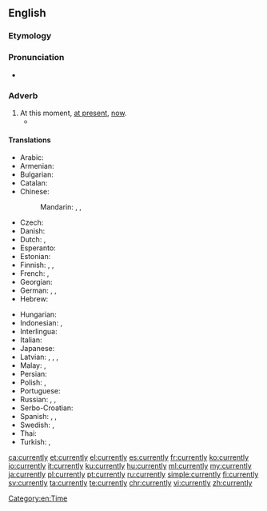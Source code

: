 ==English==

===Etymology===
{{suffix|current|ly|lang=en}}

===Pronunciation===
* {{audio|en-us-currently.ogg|Audio (US)|lang=en}}

===Adverb===
{{en-adv}}

# At this moment, [[at present]], [[now]].
#* {{quote-magazine|year=2012|month=March-April
|author=John T. Jost
|title=Social Justice: Is It in Our Nature (and Our Future)?
|volume=100|issue=2|page=162
|magazine={{w|American Scientist}}
|url=http://www.americanscientist.org/bookshelf/pub/social-justice-is-it-in-our-nature-and-our-future
|passage=He draws eclectically on studies of baboons, descriptive anthropological accounts of hunter-gatherer societies and, in a few cases, the fossil record. With this biological framework in place, Corning endeavors to show that the capitalist system as '''currently''' practiced in the United States and elsewhere is manifestly unfair.}}

====Translations====
{{trans-top|At this moment}}
* Arabic: {{t|ar|حَالِيّاً|tr=ḥaliyyan}}
* Armenian: {{t|hy|ներկայումս|sc=Armn}}
* Bulgarian: {{t+|bg|понастоящем}}
* Catalan: {{t+|ca|actualment}}
* Chinese:
*: Mandarin: {{t+|cmn|目前|tr=mùqián|sc=Hani}}, {{t+|cmn|此刻|tr=cǐkè|sc=Hani}}, {{t+|cmn|眼前|tr=yǎnqián|sc=Hani}}
* Czech: {{t|cs|momentálně}}
* Danish: {{t|da|i øjeblikket}}
* Dutch: {{t+|nl|momenteel}}, {{t+|nl|huidig}}
* Esperanto: {{t|eo|momente}}
* Estonian: {{t+|et|praegu}}
* Finnish: {{t+|fi|parhaillaan}}, {{t|fi|parastaikaa}}, {{t|fi|tällä hetkellä}}
* French: {{t+|fr|maintenant}}, {{t+|fr|actuellement}}
* Georgian: {{t|ka|ამჟამად|sc=Geor}}
* German: {{t+|de|momentan}}, {{t+|de|zur Zeit}}, {{t+|de|zurzeit}}
* Hebrew: {{t|he|כַּיּוֹם|tr=kayóm}}
{{trans-mid}}
* Hungarian: {{t+|hu|jelenleg}}
* Indonesian: {{t+|id|sedang}}, {{t+|id|sekarang}}
* Interlingua: {{t|ia|actualmente}}
* Italian: {{t+|it|attualmente}}
* Japanese: {{t+|ja|現在|alt=現在は|tr=げんざいは, genzai-wa}}
* Latvian: {{t+|lv|tagad}}, {{t|lv|patlaban}}, {{t|lv|pašlaik}}, {{t|lv|pašreiz}}
* Malay: {{t|ms|kini}}, {{t|ms|sekarang}}
* Persian: {{t|fa|در حال حاضر|tr=dar hâl-e hâzer|sc=fa-Arab}}
* Polish: {{t+|pl|obecnie}}, {{t+|pl|aktualnie}}
* Portuguese: {{t+|pt|atualmente}}
* Russian: {{t|ru|в да́нный моме́нт}}, {{t|ru|в настоя́щее вре́мя}}, {{t+|ru|сейча́с}}
* Serbo-Croatian: {{t|sh|тренутно|sc=Cyrl}}
* Spanish: {{t+|es|actualmente}}, {{t+|es|ahora}}, {{t+|es|hoy}}
* Swedish: {{t+|sv|för närvarande}}, {{t+|sv|nu}}
* Thai: {{t-needed|th}}
* Turkish: {{t|tr|şu anda}}, {{t+|tr|halen}}
{{trans-bottom}}

[[Category:en:Time]]

[[ca:currently]]
[[et:currently]]
[[el:currently]]
[[es:currently]]
[[fr:currently]]
[[ko:currently]]
[[io:currently]]
[[it:currently]]
[[ku:currently]]
[[hu:currently]]
[[ml:currently]]
[[my:currently]]
[[ja:currently]]
[[pl:currently]]
[[pt:currently]]
[[ru:currently]]
[[simple:currently]]
[[fi:currently]]
[[sv:currently]]
[[ta:currently]]
[[te:currently]]
[[chr:currently]]
[[vi:currently]]
[[zh:currently]]
